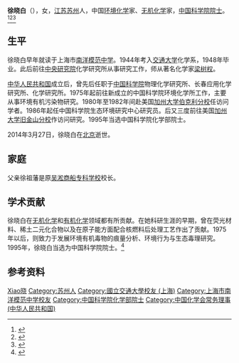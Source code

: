 '''徐晓白'''（{{bd|1927年|5月28日|2014年|3月27日|catIdx=Xu徐}}），女，[[江苏|江苏]][[苏州|苏州]]人，中国[[环境化学|环境化学]]家、[[无机化学|无机化学]]家，[[中国科学院院士|中国科学院院士]]。<ref>{{cite book|title=《中国科学技术专家传略·理学编 化学卷 三》|publisher=中国科学技术出版社|date=1999-12}}</ref><ref>{{cite web|url=http://sourcedb.cas.cn/sourcedb_ad_cas/zw2/ysxx/hxb/200906/t20090624_1802091.html|title=徐晓白|publisher=中国科学院|deadurl=yes|archiveurl=https://web.archive.org/web/20111021055639/http://sourcedb.cas.cn/sourcedb_ad_cas/zw2/ysxx/hxb/200906/t20090624_1802091.html|archivedate=2011-10-21}}</ref><ref>{{cite web|url=http://www.hlhl.org.cn/news/findnews/showsub.asp?id=430|title=徐晓白|publisher=何梁何利基金|access-date=2011-11-11|archive-date=2016-03-04|archive-url=https://web.archive.org/web/20160304193351/http://www.hlhl.org.cn/news/findnews/showsub.asp?id=430|dead-url=no}}</ref>

== 生平 ==
徐晓白早年就读于上海市[[南洋模范中学|南洋模范中学]]。1944年考入[[交通大学|交通大学]]化学系，1948年毕业。此后前往[[中央研究院|中央研究院]]化学研究所从事研究工作，师从著名化学家[[梁树权|梁树权]]。

[[中华人民共和国|中华人民共和国]]成立后，曾先后任职于[[中国科学院|中国科学院]]物理化学研究所、长春应用化学研究所、化学研究所。1975年起前往新成立的中国科学院环境化学所工作，主要从事环境有机污染物研究。1980年至1982年间赴美国[[加州大学伯克利分校|加州大学伯克利分校]]任访问学者。1986年起任中国科学院生态环境研究中心研究员。后又三度前往美国[[加州大学旧金山分校|加州大学旧金山分校]]作访问研究。1995年当选中国科学院化学部院士。

2014年3月27日，徐晓白在[[北京|北京]]逝世。

== 家庭 ==
父亲徐祖藩是原[[吴淞商船专科学校|吴淞商船专科学校]]校长。

== 学术贡献 ==
徐晓白在[[无机化学|无机化学]]和[[有机化学|有机化学]]领域都有所贡献。在她科研生涯的早期，曾在荧光材料、稀土二元化合物以及在原子能方面配合核燃料后处理工艺作出了贡献。1975年以后，则致力于发展环境有机毒物的痕量分析、环境行为与生态毒理研究。1995年，徐晓白当选为中国科学院院士。<ref>{{cite news |author=胡晓菁 |coauthors=黄艳红 |title=徐晓白和她的化学人生 |url=http://news.sciencenet.cn/sbhtmlnews/2014/7/289636.shtm |format= |work=中国科学报 |publisher= |date=2014-07-17 |accessdate=2014-07-18 |language=zh-cn |archive-date=2019-08-22 |archive-url=https://web.archive.org/web/20190822200930/http://news.sciencenet.cn/sbhtmlnews/2014/7/289636.shtm |dead-url=no }}</ref>

== 参考资料 ==
{{Reflist}}

{{中国科学院化学部院士}}
{{Navboxes 
| title  = 徐晓白在[[中國化學會_(中華人民共和國)|中国化学会]]的职务
| list1  =
{{中国化学会第二十五届理事会}}
{{中国化学会第二十六届理事会}}
}}

{{Authority control}}
{{DEFAULTSORT:Xu徐}}
[[Category:徐姓|Xiao晓]]
[[Category:苏州人|Category:苏州人]]
[[Category:國立交通大學校友_(上海)|Category:國立交通大學校友 (上海)]]
[[Category:上海市南洋模范中学校友|Category:上海市南洋模范中学校友]]
[[Category:中国科学院化学部院士|Category:中国科学院化学部院士]]
[[Category:中国化学会常务理事_(中华人民共和国)|Category:中国化学会常务理事 (中华人民共和国)]]